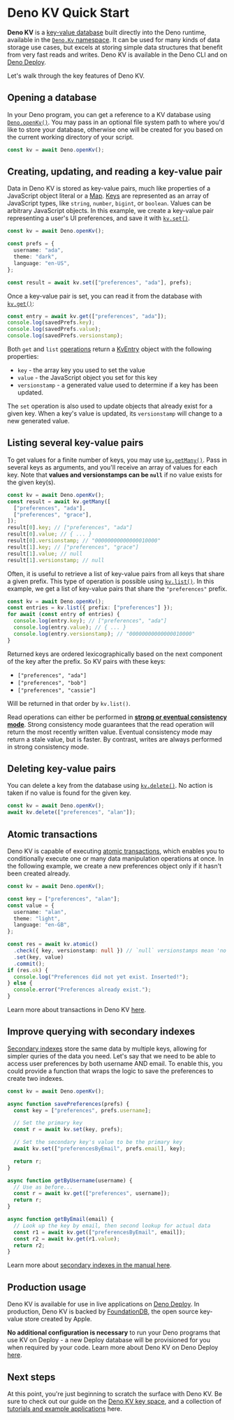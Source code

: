 
# Deno KV Quick Start

**Deno KV** is a
[key-value database](https://en.wikipedia.org/wiki/Key%E2%80%93value_database)
built directly into the Deno runtime, available in the
[`Deno.Kv` namespace](https://deno.land/api?unstable&s=Deno.Kv). It can be used
for many kinds of data storage use cases, but excels at storing simple data
structures that benefit from very fast reads and writes. Deno KV is available in
the Deno CLI and on [Deno Deploy](./on_deploy.mdx).

<Admonition />

Let's walk through the key features of Deno KV.

## Opening a database

In your Deno program, you can get a reference to a KV database using
[`Deno.openKv()`](https://deno.land/api?unstable=&s=Deno.openKv). You may pass
in an optional file system path to where you'd like to store your database,
otherwise one will be created for you based on the current working directory of
your script.

```ts
const kv = await Deno.openKv();
```

## Creating, updating, and reading a key-value pair

Data in Deno KV is stored as key-value pairs, much like properties of a
JavaScript object literal or a
[Map](https://developer.mozilla.org/en-US/docs/Web/JavaScript/Reference/Global_Objects/Map).
[Keys](./key_space.mdx) are represented as an array of JavaScript types, like
`string`, `number`, `bigint`, or `boolean`. Values can be arbitrary JavaScript
objects. In this example, we create a key-value pair representing a user's UI
preferences, and save it with
[`kv.set()`](https://deno.land/api?s=Deno.Kv&unstable=&p=prototype.set).

```ts
const kv = await Deno.openKv();

const prefs = {
  username: "ada",
  theme: "dark",
  language: "en-US",
};

const result = await kv.set(["preferences", "ada"], prefs);
```

Once a key-value pair is set, you can read it from the database with
[`kv.get()`](https://deno.land/api?s=Deno.Kv&unstable=&p=prototype.get):

```ts
const entry = await kv.get(["preferences", "ada"]);
console.log(savedPrefs.key);
console.log(savedPrefs.value);
console.log(savedPrefs.versionstamp);
```

Both `get` and `list` [operations](./operations.mdx) return a
[KvEntry](https://deno.land/api?s=Deno.KvEntry&unstable=) object with the
following properties:

- `key` - the array key you used to set the value
- `value` - the JavaScript object you set for this key
- `versionstamp` - a generated value used to determine if a key has been
  updated.

The `set` operation is also used to update objects that already exist for a
given key. When a key's value is updated, its `versionstamp` will change to a
new generated value.

## Listing several key-value pairs

To get values for a finite number of keys, you may use
[`kv.getMany()`](https://deno.land/api?s=Deno.Kv&unstable=&p=prototype.getMany).
Pass in several keys as arguments, and you'll receive an array of values for
each key. Note that **values and versionstamps can be `null`** if no value
exists for the given key(s).

```ts
const kv = await Deno.openKv();
const result = await kv.getMany([
  ["preferences", "ada"],
  ["preferences", "grace"],
]);
result[0].key; // ["preferences", "ada"]
result[0].value; // { ... }
result[0].versionstamp; // "00000000000000010000"
result[1].key; // ["preferences", "grace"]
result[1].value; // null
result[1].versionstamp; // null
```

Often, it is useful to retrieve a list of key-value pairs from all keys that
share a given prefix. This type of operation is possible using
[`kv.list()`](https://deno.land/api?s=Deno.Kv&unstable=&p=prototype.list). In
this example, we get a list of key-value pairs that share the `"preferences"`
prefix.

```ts
const kv = await Deno.openKv();
const entries = kv.list({ prefix: ["preferences"] });
for await (const entry of entries) {
  console.log(entry.key); // ["preferences", "ada"]
  console.log(entry.value); // { ... }
  console.log(entry.versionstamp); // "00000000000000010000"
}
```

Returned keys are ordered lexicographically based on the next component of the
key after the prefix. So KV pairs with these keys:

- `["preferences", "ada"]`
- `["preferences", "bob"]`
- `["preferences", "cassie"]`

Will be returned in that order by `kv.list()`.

Read operations can either be performed in
[**strong or eventual consistency mode**](./operations.mdx). Strong consistency
mode guarantees that the read operation will return the most recently written
value. Eventual consistency mode may return a stale value, but is faster. By
contrast, writes are always performed in strong consistency mode.

## Deleting key-value pairs

You can delete a key from the database using
[`kv.delete()`](https://deno.land/api?s=Deno.Kv&unstable=&p=prototype.delete).
No action is taken if no value is found for the given key.

```ts
const kv = await Deno.openKv();
await kv.delete(["preferences", "alan"]);
```

## Atomic transactions

Deno KV is capable of executing [atomic transactions](./transactions.mdx), which
enables you to conditionally execute one or many data manipulation operations at
once. In the following example, we create a new preferences object only if it
hasn't been created already.

```ts
const kv = await Deno.openKv();

const key = ["preferences", "alan"];
const value = {
  username: "alan",
  theme: "light",
  language: "en-GB",
};

const res = await kv.atomic()
  .check({ key, versionstamp: null }) // `null` versionstamps mean 'no value'
  .set(key, value)
  .commit();
if (res.ok) {
  console.log("Preferences did not yet exist. Inserted!");
} else {
  console.error("Preferences already exist.");
}
```

Learn more about transactions in Deno KV [here](./transactions.mdx).

## Improve querying with secondary indexes

[Secondary indexes](./secondary_indexes.mdx) store the same data by multiple
keys, allowing for simpler quries of the data you need. Let's say that we need
to be able to access user preferences by both username AND email. To enable
this, you could provide a function that wraps the logic to save the preferences
to create two indexes.

```ts
const kv = await Deno.openKv();

async function savePreferences(prefs) {
  const key = ["preferences", prefs.username];

  // Set the primary key
  const r = await kv.set(key, prefs);

  // Set the secondary key's value to be the primary key
  await kv.set(["preferencesByEmail", prefs.email], key);

  return r;
}

async function getByUsername(username) {
  // Use as before...
  const r = await kv.get(["preferences", username]);
  return r;
}

async function getByEmail(email) {
  // Look up the key by email, then second lookup for actual data
  const r1 = await kv.get(["preferencesByEmail", email]);
  const r2 = await kv.get(r1.value);
  return r2;
}
```

Learn more about [secondary indexes in the manual here](./secondary_indexes.mdx).

## Production usage

Deno KV is available for use in live applications on
[Deno Deploy](./on_deploy.mdx). In production, Deno KV is backed by
[FoundationDB](https://www.foundationdb.org/), the open source key-value store
created by Apple.

**No additional configuration is necessary** to run your Deno programs that use
KV on Deploy - a new Deploy database will be provisioned for you when required
by your code. Learn more about Deno KV on Deno Deploy [here](./on_deploy.mdx).

## Next steps

At this point, you're just beginning to scratch the surface with Deno KV. Be
sure to check out our guide on the [Deno KV key space](./key_space.mdx), and a
collection of [tutorials and example applications](../tutorials/index.md) here.
